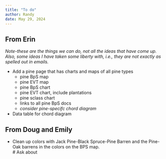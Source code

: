 ```yaml
---
title: "To do"
author: Randy
date: May 29, 2024
---
```


## From Erin

*Note-these are the things we can do, not all the ideas that have come up.  Also, some ideas I have taken some liberty with, i.e., they are not exactly as spelled out in emails. *

* Add a pine page that has charts and maps of all pine types
  * pine BpS map
  * pine EVT map
  * pine BpS chart
  * pine EVT chart, include plantations
  * pine sclass chart
  * links to all pine BpS docs
  * *consider pine-specifc chord diagram*

* Data table for chord diagram

## From Doug and Emily

* Clean up colors with Jack Pine-Black Spruce-Pine Barren and the Pine-Oak barrens in the colors on the BPS map.  
# Ask about 